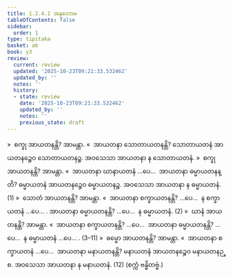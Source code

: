 ```yaml
---
title: 1.2.4.1 အနုလောမ
tableOfContents: false
sidebar:
  order: 1
type: tipitaka
basket: ab
book: y3
review:
  current: review
  updated: '2025-10-23T09:21:33.532462'
  updated_by: ''
  notes: ''
  history:
  - state: review
    date: '2025-10-23T09:21:33.532462'
    updated_by: ''
    notes: ''
    previous_state: draft
---
```



<ReviewStatus review={frontmatter.review} showDetails={true} />

<HypothesisAnnotation frontmatter={frontmatter} />

<DynamicBreadcrumb />

<Division number="16" book="y3" e="ch" v="33" p="80">

<Paragraph number="304" book="y3">
»  စက္ခု အာယတနန္တိ? အာမန္တာ.
</Paragraph>

<Paragraph number="305" book="y3">
«  အာယတနာ သောတာယတနန္တိ?
</Paragraph>

<Paragraph number="306" book="y3">
သောတာယတနံ အာယတနဉ္စေဝ သောတာယတနဉ္စ. အဝသေသာ အာယတနာ န သောတာယတနံ.
</Paragraph>

<Paragraph number="307" book="y3">
»  စက္ခု အာယတနန္တိ? အာမန္တာ.
</Paragraph>

<Paragraph number="308" book="y3">
«  အာယတနာ ဃာနာယတနံ …ပေ…  အာယတနာ ဓမ္မာယတနန္တိ?
</Paragraph>

<Paragraph number="309" book="y3">
ဓမ္မာယတနံ အာယတနဉ္စေဝ ဓမ္မာယတနဉ္စ. အဝသေသာ အာယတနာ န ဓမ္မာယတနံ. (1)
</Paragraph>

<Paragraph number="310" book="y3">
»  သောတံ အာယတနန္တိ? အာမန္တာ.
</Paragraph>

<Paragraph number="311" book="y3">
«  အာယတနာ စက္ခာယတနန္တိ? …ပေ…  န စက္ခာယတနံ …ပေ… . အာယတနာ ဓမ္မာယတနန္တိ? …ပေ…  န ဓမ္မာယတနံ. (2)
</Paragraph>

<Paragraph number="312" book="y3">
»  ဃာနံ အာယတနန္တိ? အာမန္တာ.
</Paragraph>

<Paragraph number="313" book="y3">
«  အာယတနာ စက္ခာယတနန္တိ? …ပေ…  အာယတနာ ဓမ္မာယတနန္တိ? …ပေ…  န ဓမ္မာယတနံ …ပေ… . (3–11)
</Paragraph>

<Paragraph number="314" book="y3">
»  ဓမ္မော အာယတနန္တိ? အာမန္တာ.
</Paragraph>

<Paragraph number="315" book="y3">
«  အာယတနာ စက္ခာယတနံ …ပေ…  အာယတနာ မနာယတနန္တိ?
</Paragraph>

<Paragraph number="316" book="y3">
မနာယတနံ အာယတနဉ္စေဝ မနာယတနဉ္စ. အဝသေသာ အာယတနာ န မနာယတနံ. (12)

</Paragraph>
</Division>

<Paragraph number="317" type="center" book="y3">
(စက္ကံ ဗန္ဓိတဗ္ဗံ.)
</Paragraph>